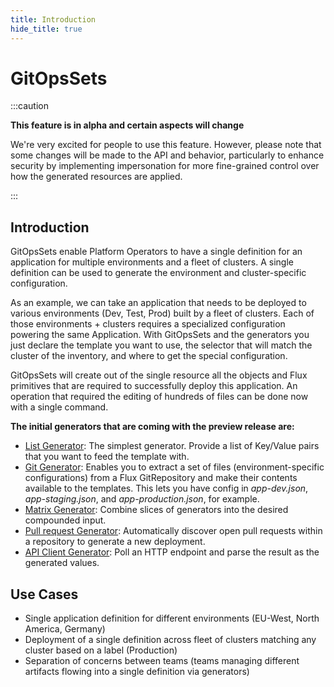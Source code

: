 ```yaml
---
title: Introduction
hide_title: true
---
```



# GitOpsSets <TierLabel tiers="enterprise" />

:::caution

**This feature is in alpha and certain aspects will change**

We're very excited for people to use this feature.
However, please note that some changes will be made to the API and behavior,
particularly to enhance security by implementing impersonation for more
fine-grained control over how the generated resources are applied.

:::

## Introduction

GitOpsSets enable Platform Operators to have a single definition for an application for multiple environments and a fleet of clusters. A single definition can be used to generate the environment and cluster-specific configuration.

As an example, we can take an application that needs to be deployed to various environments (Dev, Test, Prod) built by a fleet of clusters. Each of those environments + clusters requires a specialized configuration powering the same Application. With GitOpsSets and the generators you just declare the template you want to use, the selector that will match the cluster of the inventory, and where to get the special configuration. 

GitOpsSets will create out of the single resource all the objects and Flux primitives that are required to successfully deploy this application. An operation that required the editing of hundreds of files can be done now with a single command. 

**The initial generators that are coming with the preview release are:**

- [List Generator](templating-from-generators.mdx#list-generator): The simplest generator. Provide a list of Key/Value pairs that you want to feed the template with.
- [Git Generator](templating-from-generators.mdx#gitrepository-generator): Enables you to extract a set of files (environment-specific configurations) from a Flux GitRepository and make their contents available to the templates. This lets you have config in *app-dev.json*, *app-staging.json*, and *app-production.json*, for example.
- [Matrix Generator](templating-from-generators.mdx#matrix-generator): Combine slices of generators into the desired compounded input.
- [Pull request Generator](templating-from-generators.mdx#pullrequests-generator): Automatically discover open pull requests within a repository to generate a new deployment.
- [API Client Generator](templating-from-generators.mdx#apiclient-generator): Poll an HTTP endpoint and parse the result as the generated values.


## Use Cases

- Single application definition for different environments (EU-West, North America, Germany)
- Deployment of a single definition across fleet of clusters matching any cluster based on a label (Production) 
- Separation of concerns between teams (teams managing different artifacts flowing into a single definition via generators)
